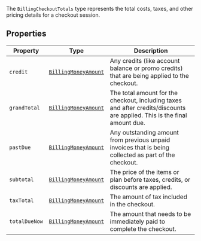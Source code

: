 The `BillingCheckoutTotals` type represents the total costs, taxes, and other pricing details for a checkout session.

## Properties

| Property                               | Type                                                                          | Description                                                                                                               |
| -------------------------------------- | ----------------------------------------------------------------------------- | ------------------------------------------------------------------------------------------------------------------------- |
| <a id="credit"></a> `credit`           | [`BillingMoneyAmount`](/docs/reference/javascript/types/billing-money-amount) | Any credits (like account balance or promo credits) that are being applied to the checkout.                               |
| <a id="grandtotal"></a> `grandTotal`   | [`BillingMoneyAmount`](/docs/reference/javascript/types/billing-money-amount) | The total amount for the checkout, including taxes and after credits/discounts are applied. This is the final amount due. |
| <a id="pastdue"></a> `pastDue`         | [`BillingMoneyAmount`](/docs/reference/javascript/types/billing-money-amount) | Any outstanding amount from previous unpaid invoices that is being collected as part of the checkout.                     |
| <a id="subtotal"></a> `subtotal`       | [`BillingMoneyAmount`](/docs/reference/javascript/types/billing-money-amount) | The price of the items or plan before taxes, credits, or discounts are applied.                                           |
| <a id="taxtotal"></a> `taxTotal`       | [`BillingMoneyAmount`](/docs/reference/javascript/types/billing-money-amount) | The amount of tax included in the checkout.                                                                               |
| <a id="totalduenow"></a> `totalDueNow` | [`BillingMoneyAmount`](/docs/reference/javascript/types/billing-money-amount) | The amount that needs to be immediately paid to complete the checkout.                                                    |
